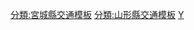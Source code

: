 {{noteTA
|1=zh-hans:庄內; zh-hant:庄內;
}}
{{Navbox
|name = 山形自動車道
|title = {{Ja Exp Route Sign|E48}} [[山形自動車道]]
|titlestyle = border-left:3em solid {{{路線色1|#393}}}; border-right:3em solid {{{路線色2|#393}}}; background-color:#dfd;
|groupstyle = background-color:#dfd;
|group1 = [[交流道]]<br />[[智慧型交流道]]
|list1 =  (1)[[宮城川崎交流道]] - (2)[[笹谷交流道]] - (3)[[關澤交流道]] - (4)[[山形藏王交流道]] - (5)[[山形北交流道]] - (7)[[寒河江交流道]] - (7-1)[[寒河江服務區|寒河江智慧型交流道]] - (8)[[西川交流道]] -(9)[[月山交流道]] -（[[月山道路]]）- (10)[[湯殿山交流道]] - (11)[[庄內朝日交流道]] -  (12)[[鶴岡交流道]]
|group2 = [[系統交流道]]
|list2 =  [[村田系統交流道]]（連接[[東北自動車道|東北道]]）- (6)[[山形系統交流道]]（連接[[東北中央自動車道|東北中央道]]）- (17)[[鶴岡系統交流道]]（連接[[日本海東北自動車道|日東道]][[酒田交流道|酒田]]方向）
|group3 = [[服務區 (公路)|服務區]]<br />[[服務區 (公路)|停車區]]
|list3 =  [[古關停車區]] - [[山形藏王停車區]] - [[寒河江服務區]] - [[月山湖停車區]] - [[櫛引停車區]]
|group4 = [[收費站]]
|list4 =  [[西川收費站]] - [[鶴岡交流道|鶴岡收費站]]
}}
<noinclude>
[[分類:宮城縣交通模板]]
[[分類:山形縣交通模板]]
[[分類:東日本高速公路模板|Y]]
</noinclude>